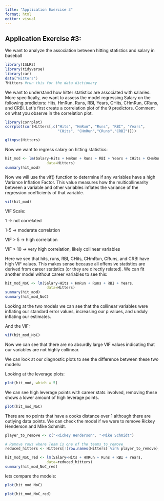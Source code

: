 ```yaml
---
title: "Application Exercise 3"
format: html
editor: visual
---
```


## Application Exercise #3:

We want to analyze the association between hitting statistics and salary in baseball

```r
library(ISLR2)
library(tidyverse)
library(car)
data("Hitters")
?Hitters #run this for the data dictionary
```

We want to understand how hitter statistics are associated with salaries. More specifically, we want to assess the model regressing Salary on the following predictors: Hits, HmRun, Runs, RBI, Years, CHits, CHmRun, CRuns, and CRBI. Let\'s first create a correlation plot of the 9 predictors. Comment on what you observe in the correlation plot.

```r
library(corrplot)
corrplot(cor(Hitters[,c("Hits", "HmRun", "Runs", "RBI", "Years", 
                        "CHits", "CHmRun","CRuns","CRBI")]))
```

```r
glimpse(Hitters)
```

Now we want to regress salary on hitting statistics:

```r
hit_mod <- lm(Salary~Hits + HmRun + Runs + RBI + Years + CHits + CHmRun + CRuns + CRBI,
                   data=Hitters)
summary(hit_mod)
```

Now we will use the vif() function to determine if any variables have a high Variance Inflation Factor. This value measures how the multicollinearity between a variable and other variables inflates the variance of the regression coefficients of that variable.

```r
vif(hit_mod)
```

VIF Scale:

1 -\> not correlated

1-5 -\> moderate correlation

VIF \> 5 -\> high correlation

VIF \> 10 -\> very high correlation, likely collinear variables

Here we see that hits, runs, RBI, CHits, CHmRun, CRuns, and CRBI have high VIF values. This makes sense because all offensive statistics are derived from career statistics (or they are directly related). We can fit another model without career variables to see this:

```r
hit_mod_NoC <- lm(Salary~Hits + HmRun + Runs + RBI + Years,
                   data=Hitters)
summary(hit_mod)
summary(hit_mod_NoC)
```

Looking at the two models we can see that the collinear variables were inflating our standard error values, increasing our p values, and unduly inflating our estimates.

And the VIF:

```r
vif(hit_mod_NoC)
```

Now we can see that there are no absurdly large VIF values indicating that our variables are not highly collinear.

We can look at our diagnostic plots to see the difference between these two models:

Looking at the leverage plots:

```r
plot(hit_mod, which = 5)
```

We can see high leverage points with career stats involved, removing these shows a lower amount of high leverage points.

```r
plot(hit_mod_NoC)
```

There are no points that have a cooks distance over 1 although there are outlying data points. We can check the model if we were to remove Rickey Henderson and Mike Schmidt.

```r
player_to_remove <- c("-Rickey Henderson", "-Mike Schmidt")

# Remove rows where Team is one of the teams_to_remove
reduced_hitters <- Hitters[!(row.names(Hitters) %in% player_to_remove), ]
```

```r
hit_mod_NoC_red <- lm(Salary~Hits + HmRun + Runs + RBI + Years,
                   data=reduced_hitters)
summary(hit_mod_NoC_red)
```

lets compare the models:

```r
plot(hit_mod_NoC)

```

```r
plot(hit_mod_NoC_red)
```
